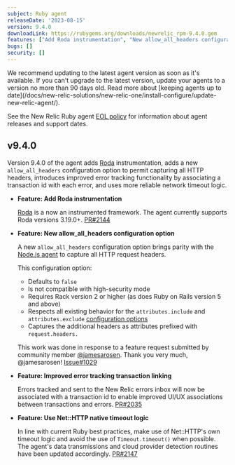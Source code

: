 ```yaml
---
subject: Ruby agent
releaseDate: '2023-08-15'
version: 9.4.0
downloadLink: https://rubygems.org/downloads/newrelic_rpm-9.4.0.gem
features: ["Add Roda instrumentation", "New allow_all_headers configuration option", "Improved error tracking transaction linking", "Use Net::HTTP native timeout logic"]
bugs: []
security: []
---
```


<Callout variant="important">
  We recommend updating to the latest agent version as soon as it's available. If you can't upgrade to the latest version, update your agents to a version no more than 90 days old. Read more about [keeping agents up to date](/docs/new-relic-solutions/new-relic-one/install-configure/update-new-relic-agent/).

  See the New Relic Ruby agent [EOL policy](https://docs.newrelic.com/docs/apm/agents/ruby-agent/getting-started/ruby-agent-eol-policy/) for information about agent releases and support dates.
</Callout>

## v9.4.0

Version 9.4.0 of the agent adds [Roda](https://roda.jeremyevans.net/) instrumentation, adds a new `allow_all_headers` configuration option to permit capturing all HTTP headers, introduces improved error tracking functionality by associating a transaction id with each error, and uses more reliable network timeout logic.

* **Feature: Add Roda instrumentation**

  [Roda](https://roda.jeremyevans.net/) is a now an instrumented framework. The agent currently supports Roda versions 3.19.0+. [PR#2144](https://github.com/newrelic/newrelic-ruby-agent/pull/2144)

* **Feature: New allow_all_headers configuration option**

  A new `allow_all_headers` configuration option brings parity with the [Node.js agent](https://docs.newrelic.com/docs/release-notes/agent-release-notes/nodejs-release-notes/node-agent-270/) to capture all HTTP request headers.

  This configuration option:

  * Defaults to `false`
  * Is not compatible with high-security mode
  * Requires Rack version 2 or higher (as does Ruby on Rails version 5 and above)
  * Respects all existing behavior for the `attributes.include` and `attributes.exclude` [configuration options](https://docs.newrelic.com/docs/apm/agents/ruby-agent/configuration/ruby-agent-configuration/#attributes)
  * Captures the additional headers as attributes prefixed with `request.headers.`

  This work was done in response to a feature request submitted by community member [@jamesarosen](https://github.com/jamesarosen). Thank you very much, @jamesarosen! [Issue#1029](https://github.com/newrelic/newrelic-ruby-agent/issues/1029)

* **Feature: Improved error tracking transaction linking**

  Errors tracked and sent to the New Relic errors inbox will now be associated with a transaction id to enable improved UI/UX associations between transactions and errors. [PR#2035](https://github.com/newrelic/newrelic-ruby-agent/pull/2035)

* **Feature: Use Net::HTTP native timeout logic**

  In line with current Ruby best practices, make use of Net::HTTP's own timeout logic and avoid the use of `Timeout.timeout()` when possible. The agent's data transmissions and cloud provider detection routines have been updated accordingly. [PR#2147](https://github.com/newrelic/newrelic-ruby-agent/pull/2147)
